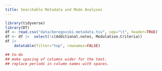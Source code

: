 ```yaml
---
title: Searchable Metadata and Mode Analyses
---
```



```r
library(tidyverse)
library(DT)
df <- read.csv("data/beregovski-metadata.tsv", sep="\t", header=TRUE)
df <- df |>  select(!c(Additional.notes, Modulation.Criteria))
df |>          
    datatable(filter="top", rownames=FALSE)

## to-do
## make spacing of columns wider for the text.
## replace periods in column names with spaces.

```
